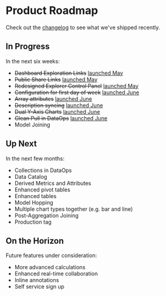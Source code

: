 # Product Roadmap

Check out the [changelog](/changelog) to see what we've shipped recently.

## In Progress

In the next six weeks:

- <del>Dashboard Exploration Links</del> [launched May](/changelog/2023_05_30/#dashboard-exploration-links)
- <del>Public Share Links</del> [launched May](/changelog/2023_05_30/#public-link-sharing)
- <del>Redesigned Explorer Control Panel</del> [launched May](/changelog/2023_05_30/#refreshed-control-panel)
- <del>Configuration for first day of week</del> [launched June](/docs/project-management/datetime-settings#project-default-first-day-of-the-week)
- <del>Array attributes</del> [launched June](/changelog/2023_06_30#filter-and-group-array-values)
- <del>Description syncing</del> [launched June](/changelog/2023_06_30#documentation-synced-from-dbt-and-your-warehouse)
- <del>Dual Y-Axis Charts</del> [launched June](/changelog/2023_06_30#bar--line-charts-and-more)
- <del>Glean Pull in DataOps</del> [launched June](/changelog/2023_06_30#improved-dataops-workflow-with-glean-pull)
- Model Joining

## Up Next

In the next few months:

- Collections in DataOps
- Data Catalog
- Derived Metrics and Attributes
- Enhanced pivot tables
- Enhanced tables
- Model Hopping
- Multiple chart types together (e.g. bar and line)
- Post-Aggregation Joining
- Production tag

## On the Horizon

Future features under consideration:

- More advanced calculations
- Enhanced real-time collaboration
- Inline annotations
- Self service sign up
